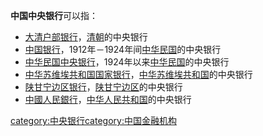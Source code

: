 '''中国中央银行'''可以指：

* [[大清户部银行|大清户部银行]]，[[清朝|清朝]]的中央银行
* [[中国银行|中国银行]]，1912年－1924年间[[中华民国大陆时期|中华民国]]的中央银行
* [[中华民国中央银行|中华民国中央银行]]，1924年以来[[中华民国|中华民国]]的中央银行
* [[中华苏维埃共和国国家银行|中华苏维埃共和国国家银行]]，[[中华苏维埃共和国|中华苏维埃共和国]]的中央银行
* [[陕甘宁边区银行|陕甘宁边区银行]]，[[陕甘宁边区|陕甘宁边区]]的中央银行
* [[中國人民銀行|中國人民銀行]]，[[中华人民共和国|中华人民共和国]]的中央银行

{{disambig|cat=六字组织机构消歧义}}
[[category:中央银行|category:中央银行]][[category:中国金融机构|category:中国金融机构]]